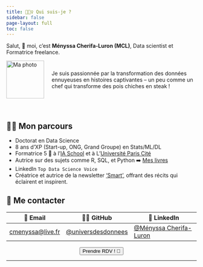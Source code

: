 ```yaml
---
title: 🙋🏻‍♀️ Qui suis-je ?
sidebar: false
page-layout: full
toc: false
---
```

Salut, 👋 moi, c'est **Ményssa Cherifa-Luron (MCL)**, Data scientist et Formatrice freelance.

<div style="display: flex; align-items: center;">
  <img src="images/Linkedin MCL.png" alt="Ma photo" style="width: 100px; margin-right: 20px;">
  <p>Je suis passionnée par la transformation des données ennuyeuses en histoires captivantes – un peu comme un chef qui transforme des pois chiches en steak !</p>
</div>

<br>

## 👩‍💻 Mon parcours
- Doctorat en Data Science
- 8 ans d'XP (Start-up, ONG, Grand Groupe) en Stats/ML/DL 
- Formatrice 5 🌟 à l'[IA School](https://www.intelligence-artificielle-school.com/?gad_source=1&gclid=CjwKCAiA_aGuBhACEiwAly57Mb4r76ce4ltU5l6_uI_juVjOtmW4LvzS2X8xjInfn5bxq5NJFDpH6BoC4MoQAvD_BwE) et à L'[Université Paris Cité](https://u-paris.fr/)
- Autrice sur des sujets comme R, SQL, et Python ➡️ [Mes livres](https://www.amazon.fr/s?i=stripbooks&rh=p_27%3AMenyssa+Cherifa-Luron&s=relevancerank&text=Menyssa+Cherifa-Luron&linkCode=ll2&tag=mcherifa21-21&linkId=bd1b178e56ff3df3999515f7d7414119&language=fr_FR&ref_=as_li_ss_tl)
- LinkedIn `Top Data Science Voice`
- Créatrice et autrice de la newsletter ['Smart'](https://www.linkedin.com/newsletters/7100158974640967680/), offrant des récits qui éclairent et inspirent.

## 💬 Me contacter

| 📩 Email | 👩‍💻 GitHub | 💼 LinkedIn |
|----------|------------|-------------|
| [cmenyssa@live.fr](mailto:cmenyssa@live.fr) | [@universdesdonnees](https://github.com/universdesdonnees) | [@Ményssa Cherifa-Luron](https://www.linkedin.com/in/menyssacherifaluron/) |

```{=html}
<div style="text-align: center">
  <a href="https://cal.com/menyssa.cherifa-luron/1h">
    <button class="button-61"> Prendre RDV ! 🚀</button>
  </a>
</div>
```
-----------------